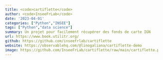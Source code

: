 ```yaml
---
title: <code>cartiflette</code>
author: <code>InseeFrLab</code>
date: '2023-04-01'
categories: ["Python","INSEE"]
tags: ["Python","data science"]
summary: Un projet pour facilement récupérer des fonds de carte IGN
url: https://www.book.utilitr.org/
github: https://github.com/inseefrlab/cartiflette
website: https://observablehq.com/@linogaliana/cartiflette-demo
image: https://github.com/InseeFrLab/cartiflette/raw/main/cartiflette.png
---
```

